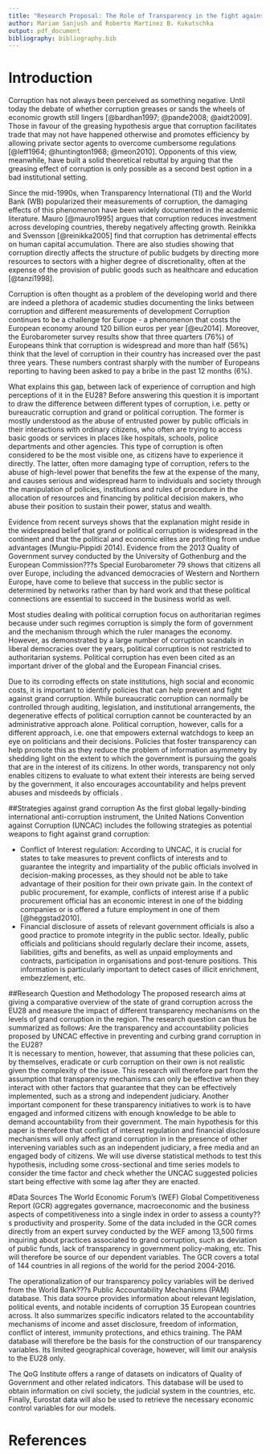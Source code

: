 ```yaml
---
title: "Research Proposal: The Role of Transparency in the fight against Political Corruption in Europe "
author: Mariam Sanjush and Roberto Martinez B. Kukutschka
output: pdf_document
bibliography: bibliography.bib
---
```



# Introduction
Corruption has not always been perceived as something negative. Until today the debate of whether corruption greases or sands the wheels of economic growth still lingers [@bardhan1997; @pande2008; @aidt2009]. Those in favour of the greasing hypothesis argue that corruption facilitates trade that may not have happened otherwise and promotes efficiency by allowing private sector agents to overcome cumbersome regulations [@leff1964; @huntington1968; @meon2010]. Opponents of this view, meanwhile, have built a solid theoretical rebuttal by arguing that the greasing effect of corruption is only possible as a second best option in a bad institutional setting.  

Since the mid-1990s, when Transparency International (TI) and the World Bank (WB) popularized their measurements of corruption, the damaging effects of this phenomenon have been widely documented in the academic literature. Mauro [@mauro1995] argues that corruption reduces investment across developing countries, thereby negatively affecting growth. Reinikka and Svensson [@reinikka2005] find that corruption has detrimental effects on human capital accumulation. There are also studies showing that corruption directly affects the structure of public budgets by directing more resources to sectors with a higher degree of discretionality, often at the expense of the provision of public goods such as healthcare and education [@tanzi1998].  

Corruption is often thought as a problem of the developing world and there are indeed a plethora of academic studies documenting the links between corruption and different measurements of development Corruption continues to be a challenge for Europe - a phenomenon that costs the European economy around 120 billion euros per year [@eu2014]. Moreover, the Eurobarometer survey results show that three quarters (76%) of Europeans think that corruption is widespread and more than half (56%) think that the level of corruption in their country has increased over the past three years. These numbers contrast sharply with the number of Europeans reporting to having been asked to pay a bribe in the past 12 months (6%).  

What explains this gap, between lack of experience of corruption and high perceptions of it in the EU28? Before answering this question it is important to draw the difference between different types of corruption, i.e. petty or bureaucratic corruption and grand or political corruption. The former is mostly understood as the abuse of entrusted power by public officials in their interactions with ordinary citizens, who often are trying to access basic goods or services in places like hospitals, schools, police departments and other agencies. This type of corruption is often considered to be the most visible one, as citizens have to experience it directly. The latter, often more damaging type of corruption, refers to the abuse of high-level power that benefits the few at the expense of the many, and causes serious and widespread harm to individuals and society through the manipulation of policies, institutions and rules of procedure in the allocation of resources and financing by political decision makers, who abuse their position to sustain their power, status and wealth.  

Evidence from recent surveys shows that the explanation might reside in the widespread belief that grand or political corruption is widespread in the continent and that the political and economic elites are profiting from undue advantages (Mungiu-Pippidi 2014). Evidence from the 2013 Quality of Government survey conducted by the University of Gothenburg and the European Commission???s Special Eurobarometer 79 shows that citizens all over Europe, including the advanced democracies of Western and Northern Europe, have come to believe that success in the public sector is determined by networks rather than by hard work and that these political connections are essential to succeed in the business world as well.  

Most studies dealing with political corruption focus on authoritarian regimes because under such regimes corruption is simply the form of government and the mechanism through which the ruler manages the economy. However, as demonstrated by a large number of corruption scandals in liberal democracies over the years, political corruption is not restricted to authoritarian systems. Political corruption has even been cited as an important driver of the global and the European Financial crises.  

Due to its corroding effects on state institutions, high social and economic costs, it is important to identify policies that can help prevent and fight against grand corruption. While bureaucratic corruption can normally be controlled through auditing, legislation, and institutional arrangements, the degenerative effects of political corruption cannot be counteracted by an administrative approach alone. Political corruption, however, calls for a different approach, i.e. one that empowers external watchdogs to keep an eye on politicians and their decisions. Policies that foster transparency can help promote this as they reduce the problem of information asymmetry by shedding light on the extent to which the government is pursuing the goals that are in the interest of its citizens. In other words, transparency not only enables citizens to evaluate to what extent their interests are being served by the government, it also encourages accountability and helps prevent abuses and misdeeds by officials .  

##Strategies against grand corruption
As the first global legally-binding international anti-corruption instrument, the United Nations Convention against Corruption (UNCAC) includes the following strategies as potential weapons to fight against grand corruption:  

* Conflict of Interest regulation: According to UNCAC, it is crucial for states to take measures to prevent conflicts of interests and to guarantee the integrity and impartiality of the public officials involved in decision-making processes, as they should not be able to take advantage of their position for their own private gain. In the context of public procurement, for example, conflicts of interest arise if a public procurement official has an economic interest in one of the bidding companies or is offered a future employment in one of them [@heggstad2010].  
* Financial disclosure of assets of relevant government officials is also a good practice to promote integrity in the public sector. Ideally, public officials and politicians should regularly declare their income, assets, liabilities, gifts and benefits, as well as unpaid employments and contracts, participation in organisations and post-tenure positions. This information is particularly important to detect cases of illicit enrichment, embezzlement, etc.  

##Research Question and Methodology
The proposed research aims at giving a comparative overview of the state of grand corruption across the EU28 and measure the impact of different transparency mechanisms on the levels of grand corruption in the region. The research question can thus be summarized as follows: Are the transparency and accountability policies proposed by UNCAC effective in preventing and curbing grand corruption in the EU28?     
It is necessary to mention, however, that assuming that these policies can, by themselves, eradicate or curb corruption on their own is not realistic given the complexity of the issue. This research will therefore part from the assumption that transparency mechanisms can only be effective when they interact with other factors that guarantee that they can be effectively implemented, such as a strong and independent judiciary. Another important component for these transparency initiatives to work is to have engaged and informed citizens with enough knowledge to be able to demand accountability from their government. The main hypothesis for this paper is therefore that conflict of interest regulation and financial disclosure mechanisms will only affect grand corruption in in the presence of other intervening variables such as an independent judiciary, a free media and an engaged body of citizens. We will use diverse statistical methods to test this hypothesis, including some cross-sectional and time series models to consider the time factor and check whether the UNCAC suggested policies start being effective with some lag after they are enacted.  

#Data Sources
The World Economic Forum's (WEF) Global Competitiveness Report (GCR) aggregates governance, macroeconomic and the business aspects of competitiveness into a single index in order to assess a county??s productivity and prosperity. Some of the data included in the GCR comes directly from an expert survey conducted by the WEF among 13,500 firms inquiring about practices associated to grand corruption, such as deviation of public funds, lack of transparency in government policy-making, etc. This will therefore be source of our dependent variables. The GCR covers a total of 144 countries in all regions of the world for the period 2004-2016.  

The operationalization of our transparency policy variables will be derived from the World Bank???s Public Accountability Mechanisms (PAM) database. This data source provides information about relevant legislation, political events, and notable incidents of corruption 35 European countries across. It also summarizes specific indicators related to the accountability mechanisms of income and asset disclosure, freedom of information, conflict of interest, immunity protections, and ethics training. The PAM database will therefore be the basis for the construction of our transparency variables. Its limited geographical coverage, however, will limit our analysis to the EU28 only.  

The QoG Institute offers a range of datasets on indicators of Quality of Government and other related indicators. This database will be used to obtain information on civil society, the judicial system in the countries, etc. Finally, Eurostat data will also be used to retrieve the necessary economic control variables for our models.  

# References
